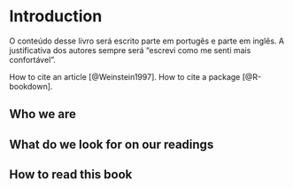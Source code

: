 # Introduction

O conteúdo desse livro será escrito parte em portugês e parte em inglês. A justificativa dos autores sempre será "escrevi como me senti mais confortável".

How to cite an article [@Weinstein1997]. How to cite a package [@R-bookdown].

## Who we are

## What do we look for on our readings

## How to read this book
